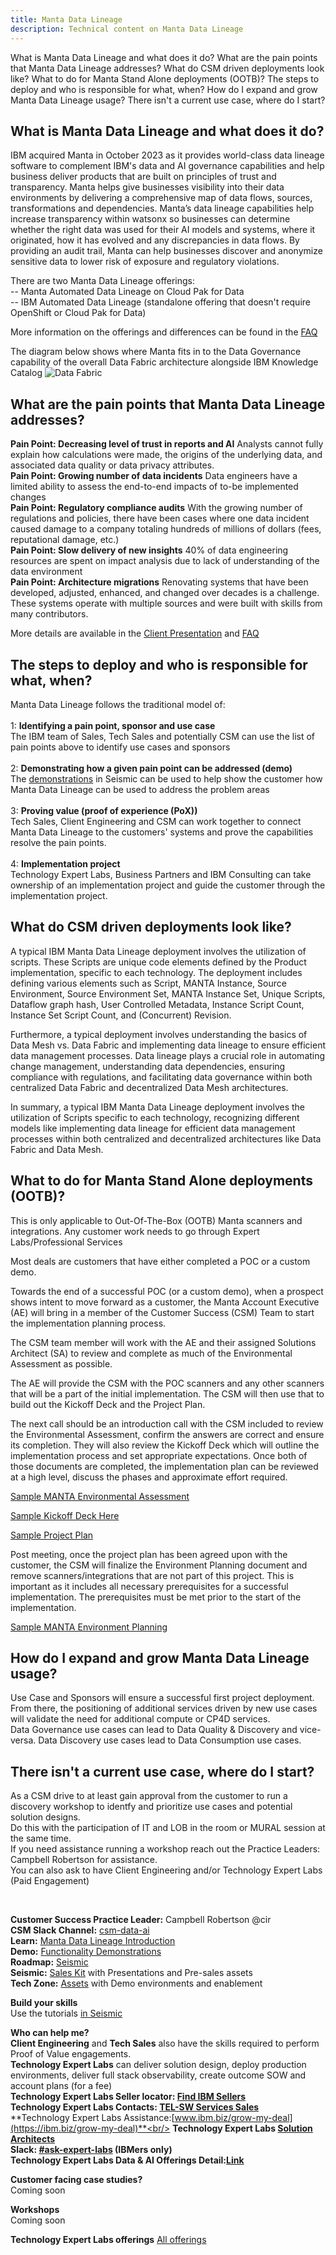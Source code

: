 ```yaml
---
title: Manta Data Lineage
description: Technical content on Manta Data Lineage
---
```


<AnchorLinks small>
<AnchorLink>What is Manta Data Lineage and what does it do?</AnchorLink>
<AnchorLink>What are the pain points that Manta Data Lineage addresses?</AnchorLink>
<AnchorLink>What do CSM driven deployments look like?</AnchorLink>
<AnchorLink>What to do for Manta Stand Alone deployments (OOTB)?</AnchorLink>
<AnchorLink>The steps to deploy and who is responsible for what, when?</AnchorLink>
<AnchorLink>How do I expand and grow Manta Data Lineage usage?</AnchorLink>
<AnchorLink>There isn't a current use case, where do I start?</AnchorLink>
</AnchorLinks>

<Row>
<Column colMd={7} colLg={7} noGutterMdLeft>

## What is Manta Data Lineage and what does it do? <br/>
IBM acquired Manta in October 2023 as it provides world-class data lineage software to complement IBM's data and AI governance capabilities and help business deliver products that are built on principles of trust and transparency. Manta helps give businesses visibility into their data environments by delivering a comprehensive map of data flows, sources, transformations and dependencies. Manta’s data lineage capabilities help increase transparency within watsonx so businesses can determine whether the right data was used for their AI models and systems, where it originated, how it has evolved and any discrepancies in data flows. By providing an audit trail, Manta can help businesses discover and anonymize sensitive data to lower risk of exposure and regulatory violations.

There are two Manta Data Lineage offerings: <br/>
-- Manta Automated Data Lineage on Cloud Pak for Data <br/>
-- IBM Automated Data Lineage (standalone offering that doesn't require OpenShift or Cloud Pak for Data) <br/>

More information on the offerings and differences can be found in the <a href='https://ibm.seismic.com/Link/Content/DCp74GJV8TmqPGTPqdPb4pHTFVqP' target='_blank' rel='noreferrer noopener'>FAQ</a>

The diagram below shows where Manta fits in to the Data Governance capability of the overall Data Fabric architecture alongside IBM Knowledge Catalog
![Data Fabric](../images/manta1.png)

## What are the pain points that Manta Data Lineage addresses?

**Pain Point: Decreasing level of trust in reports and AI** Analysts cannot fully explain how calculations were made, the origins of the underlying data, and associated data quality or data privacy attributes.<br/>
**Pain Point: Growing number of data incidents** Data engineers have a limited ability to assess the end-to-end impacts of to-be implemented changes<br/>
**Pain Point: Regulatory compliance audits** With the growing number of regulations and policies, there have been cases where one data incident caused damage to a company totaling hundreds of millions of dollars (fees, reputational damage, etc.) <br/>
**Pain Point: Slow delivery of new insights** 40% of data engineering resources are spent on impact analysis due to lack of understanding of the data environment <br/>
**Pain Point: Architecture migrations** Renovating systems that have been developed, adjusted, enhanced, and changed over decades is a challenge. These systems operate with multiple sources and were built with skills from many contributors. <br/>

More details are available in the <a href='https://ibm.seismic.com/Link/Content/DC8hVc9V4CQbQ87QcfWhCg4RRhmd' target='_blank' rel='noreferrer noopener'>Client Presentation</a> and <a href='https://ibm.seismic.com/Link/Content/DCp74GJV8TmqPGTPqdPb4pHTFVqP' target='_blank' rel='noreferrer noopener'>FAQ</a>


## The steps to deploy and who is responsible for what, when?

Manta Data Lineage follows the traditional model of: <br/><br/>
1: **Identifying a pain point, sponsor and use case**<br/>
The IBM team of Sales, Tech Sales and potentially CSM can use the list of pain points above to identify use cases and sponsors<br/><br/>
2: **Demonstrating how a given pain point can be addressed (demo)**<br/>
The <a href='https://ibm.seismic.com/Link/Content/DCmmhWgV8CXhf8qHBDC88RHDjqqB#/?anchorId=5a25709e-41cc-40c6-bd23-ef0e27eca9bf' target='_blank' rel='noreferrer noopener'>demonstrations</a> in Seismic can be used to help show the customer how Manta Data Lineage can be used to address the problem areas<br/><br/>
3: **Proving value (proof of experience (PoX))**<br/>
Tech Sales, Client Engineering and CSM can work together to connect Manta Data Lineage to the customers' systems and prove the capabilities resolve the pain points.<br/><br/>
4: **Implementation project**<br/>
Technology Expert Labs, Business Partners and IBM Consulting can take ownership of an implementation project and guide the customer through the implementation project.<br/>

## What do CSM driven deployments look like?

A typical IBM Manta Data Lineage deployment involves the utilization of scripts. These Scripts are unique code elements defined by the Product implementation, specific to each technology. The deployment includes defining various elements such as Script, MANTA Instance, Source Environment, Source Environment Set, MANTA Instance Set, Unique Scripts, Dataflow graph hash, User Controlled Metadata, Instance Script Count, Instance Set Script Count, and (Concurrent) Revision. 

Furthermore, a typical deployment involves understanding the basics of Data Mesh vs. Data Fabric and implementing data lineage to ensure efficient data management processes. Data lineage plays a crucial role in automating change management, understanding data dependencies, ensuring compliance with regulations, and facilitating data governance within both centralized Data Fabric and decentralized Data Mesh architectures.

In summary, a typical IBM Manta Data Lineage deployment involves the utilization of Scripts specific to each technology, recognizing different models like  implementing data lineage for efficient data management processes within both centralized and decentralized architectures like Data Fabric and Data Mesh.

## What to do for Manta Stand Alone deployments (OOTB)?

This is only applicable to Out-Of-The-Box (OOTB) Manta scanners and integrations. Any customer work needs to go through Expert Labs/Professional Services

Most deals are customers that have either completed a POC or a custom demo.

Towards the end of a successful POC (or a custom demo), when a prospect shows intent to move forward as a customer, the Manta Account Executive (AE) will bring in a member of the Customer Success (CSM) Team to start the implementation planning process.

The CSM team member will work with the AE and their assigned Solutions Architect (SA) to review and complete as much of the Environmental Assessment as possible.

The AE will provide the CSM with the POC scanners and any other scanners that will be a part of the initial implementation. The CSM will then use that to build out the Kickoff Deck and the Project Plan.

The next call should be an introduction call with the CSM included to review the Environmental Assessment, confirm the answers are correct and ensure its completion. They will also review the Kickoff Deck which will outline the implementation process and set appropriate expectations. Once both of those documents are completed, the implementation plan can be reviewed at a high level, discuss the phases and approximate effort required.

[Sample MANTA Environmental Assessment](https://ibm.box.com/s/3n3he66ya1vx2ncl68632pom236p91bw)

[Sample Kickoff Deck Here](https://ibm.box.com/s/p5q4p5soknhcob9twalnuu92cnuf0y66)

[Sample Project Plan](https://ibm.box.com/s/p133mnm8kasf8ielguef3cjxdd6xz14d)

Post meeting, once the project plan has been agreed upon with the customer, the CSM will finalize the Environment Planning document and remove scanners/integrations that are not part of this project. This is important as it includes all necessary prerequisites for a successful implementation. The prerequisites must be met prior to the start of the implementation.

[Sample MANTA Environment Planning](https://ibm.box.com/s/hh8auh2urorg98rf19qc5t83pu06lolb)



## How do I expand and grow Manta Data Lineage usage?

Use Case and Sponsors will ensure a successful first project deployment. From there, the positioning of additional services driven by new use cases will validate the need for additional compute or CP4D services.<br/>
Data Governance use cases can lead to Data Quality & Discovery and vice-versa. Data Discovery use cases lead to Data Consumption use cases.


## There isn't a current use case, where do I start?
As a CSM drive to at least gain approval from the customer to run a discovery workshop to identfy and prioritize use cases and potential solution designs. <br/>
Do this with the participation of IT and LOB in the room or MURAL session at the same time. <br/>
If you need assistance running a workshop reach out the Practice Leaders: Campbell Robertson for assistance. <br/>
You can also ask to have Client Engineering and/or Technology Expert Labs (Paid Engagement)

</Column>

<Column colMd={5} colLg={5} noGutterMdLeft>

<br/>

<Aside>

**Customer Success Practice Leader:** Campbell Robertson @cir<br/>
**CSM Slack Channel:** <a href='https://ibm-cloud.slack.com/archives/C01L3NASBUJ' target='_blank' rel='noreferrer noopener'>csm-data-ai</a><br/>
**Learn:** <a href='https://ibm.seismic.com/Link/Content/DCmmhWgV8CXhf8qHBDC88RHDjqqB#/?anchorId=6c196424-7f23-45ca-b56b-56da6ad72db6' target='_blank' rel='noreferrer noopener'>Manta Data Lineage Introduction</a> <br/>
**Demo:** <a href='https://ibm.seismic.com/Link/Content/DCmmhWgV8CXhf8qHBDC88RHDjqqB#/?anchorId=5a25709e-41cc-40c6-bd23-ef0e27eca9bf' target='_blank' rel='noreferrer noopener'>Functionality Demonstrations</a> <br/>
**Roadmap:** <a href='IBM Manta Data Lineage Roadmap' target='_blank' rel='noreferrer noopener'>Seismic</a><br/>
**Seismic:** <a href='https://ibm.seismic.com/Link/Content/DCmmhWgV8CXhf8qHBDC88RHDjqqB' target='_blank' rel='noreferrer noopener'>Sales Kit</a> with Presentations and Pre-sales assets<br/>
**Tech Zone:** <a href='https://techzone.ibm.com/collection/629016db73586a001f02615d' target='_blank' rel='noreferrer noopener'>Assets</a> with Demo environments and enablement<br/>

</Aside>

<Aside>

**Build your skills**<br/>
Use the tutorials <a href='https://ibm.seismic.com/Link/Content/DCRJGmM8M2mFMGf2pXVjgCq449Wd' target='_blank' rel='noreferrer noopener'>in Seismic</a><br/>

</Aside>

<Aside>

**Who can help me?**<br/>
**Client Engineering** and **Tech Sales** also have the skills required to perform Proof of Value engagements.<br/>
**Technology Expert Labs** can deliver solution design, deploy production environments, deliver full stack observability, create outcome SOW and account plans (for a fee)<br/>
**Technology Expert Labs Seller locator: [Find IBM Sellers](https://ibm.biz/FindIBMSellers)**<br/>
**Technology Expert Labs Contacts: [TEL-SW Services Sales](http://ibm.biz/ExpertLabs-WWContacts)**<br/>
**Technology Expert Labs Assistance:[www.ibm.biz/grow-my-deal](https://ibm.biz/grow-my-deal)**<br/>
**Technology Expert Labs [Solution Architects](https://w3.ibm.com/w3publisher/americasexpertlabs/our-team/solution-architect-team)**<br/>
**Slack: [#ask-expert-labs](https://ibm.biz/ask-expert-labs) (IBMers only)**<br/>
**Technology Expert Labs Data & AI Offerings Detail:[Link](https://ibm.seismic.com/Link/Content/DCRjRRmhcDWJc8mMgGh2CHCPV7Gj)**<br/>

</Aside>

<Aside>

**Customer facing case studies?**<br/>
Coming soon
</Aside>

<Aside>

**Workshops**<br/>
Coming soon
</Aside>


<Aside>

**Technology Expert Labs offerings**
<a href='https://ibm.seismic.com/Link/Content/DCRjRRmhcDWJc8mMgGh2CHCPV7Gj' target='_blank' rel='noreferrer noopener'>All offerings</a><br/>
</Aside>

</Column>

</Row>

